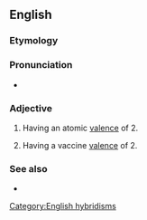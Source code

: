 ==English==

===Etymology===
{{prefix|en|di|valent}}

===Pronunciation===
* {{a|UK}} {{IPA|en|/daɪˈveɪlənt/}}

===Adjective===
{{en-adj|-}}
{{Wikipedia|valence (chemistry)}}

# {{lb|en|chemistry}} Having an atomic [[valence]] of 2.
# {{lb|en|medicine}} Having a vaccine [[valence]] of 2.

===See also===
* {{l|en|bivalent}}

[[Category:English hybridisms]]